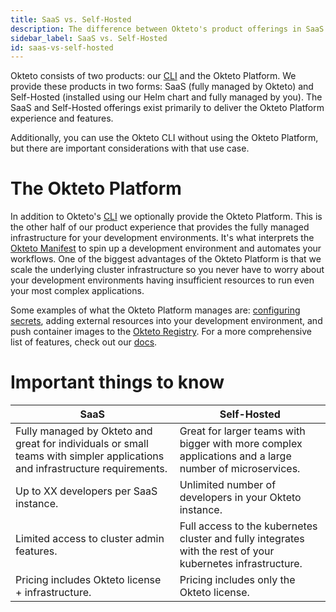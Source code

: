 ```yaml
---
title: SaaS vs. Self-Hosted
description: The difference between Okteto's product offerings in SaaS and Self-Hosted
sidebar_label: SaaS vs. Self-Hosted
id: saas-vs-self-hosted
---
```


Okteto consists of two products: our [CLI](/cloud/okteto-cli) and the Okteto Platform. We provide these products in two forms: SaaS (fully managed by Okteto) and Self-Hosted (installed using our Helm chart and fully managed by you). The SaaS and Self-Hosted offerings exist primarily to deliver the Okteto Platform experience and features. 

Additionally, you can use the Okteto CLI without using the Okteto Platform, but there are important considerations with that use case.

# The Okteto Platform

In addition to Okteto's [CLI](/cloud/okteto-cli) we optionally provide the Okteto Platform. This is the other half of our product experience that provides the fully managed infrastructure for your development environments. It's what interprets the [Okteto Manifest](/reference/manifest) to spin up a development environment and automates your workflows. One of the biggest advantages of the Okteto Platform is that we scale the underlying cluster infrastructure so you never have to worry about your development environments having insufficient resources to run even your most complex applications.

Some examples of what the Okteto Platform manages are: [configuring secrets](/cloud/secrets/), adding external resources into your development environment, and push container images to the [Okteto Registry](/cloud/registry/). For a more comprehensive list of features, check out our [docs](/self-hosted/).

# Important things to know

| SaaS | Self-Hosted |
| ---- | ----------- |
| Fully managed by Okteto and great for individuals or small teams with simpler applications and infrastructure requirements. | Great for larger teams with bigger with more complex applications and a large number of microservices. |
| Up to XX developers per SaaS instance. | Unlimited number of developers in your Okteto instance. |
| Limited access to cluster admin features. | Full access to the kubernetes cluster and fully integrates with the rest of your kubernetes infrastructure. |
| Pricing includes Okteto license + infrastructure. | Pricing includes only the Okteto license. |